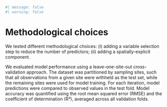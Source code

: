 ```r
#| message: false
#| warning: false
```

# Methodological choices {.unnumbered}

We tested different methodological choices: (i) adding a variable selection step to reduce the number of predictors; (ii) adding a spatially-explicit component.

We evaluated model performance using a leave-one-site-out cross-validation approach. The dataset was partitioned by sampling sites, such that all observations from a given site were withheld as the test set, while the remaining sites were used for model training. For each iteration, model predictions were compared to observed values in the test fold. Model accuracy was quantified using the root mean squared error (RMSE) and the coefficient of determination (R²), averaged across all validation folds.
